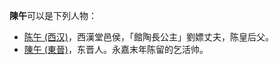 '''陳午'''可以是下列人物：

* [[陈午_(西汉)|陈午 (西汉)]]，西漢堂邑侯，「館陶長公主」劉嫖丈夫，陈皇后父。
* [[陳午_(東晉)|陳午 (東晉)]]，东晋人。永嘉末年陈留的乞活帅。

{{disambig|W|Cat=二字陈姓人名消歧义}}